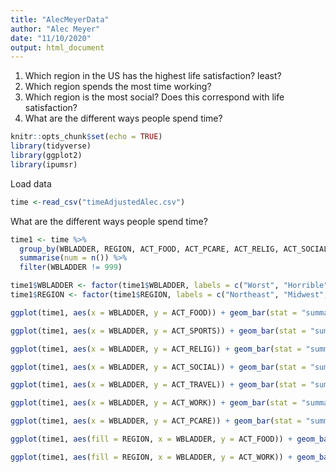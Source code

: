 ```yaml
---
title: "AlecMeyerData"
author: "Alec Meyer"
date: "11/10/2020"
output: html_document
---
```

1) Which region in the US has the highest life satisfaction? least?
2) Which region spends the most time working? 
3) Which region is the most social? Does this correspond with life satisfaction?
4) What are the different ways people spend time?
```r
knitr::opts_chunk$set(echo = TRUE)
library(tidyverse)
library(ggplot2)
library(ipumsr)
```

Load data
```r
time <-read_csv("timeAdjustedAlec.csv")
```

What are the different ways people spend time?
```r
time1 <- time %>%
  group_by(WBLADDER, REGION, ACT_FOOD, ACT_PCARE, ACT_RELIG, ACT_SOCIAL, ACT_SPORTS, ACT_TRAVEL, ACT_WORK) %>%
  summarise(num = n()) %>%
  filter(WBLADDER != 999) 

time1$WBLADDER <- factor(time1$WBLADDER, labels = c("Worst", "Horrible", "Bad", "Sucks", "Alright", "Fine", "Good", "Great", "Amazing", "The greatest", "Best"))
time1$REGION <- factor(time1$REGION, labels = c("Northeast", "Midwest", "South", "West"))

ggplot(time1, aes(x = WBLADDER, y = ACT_FOOD)) + geom_bar(stat = "summary", fun.y = "mean") +   labs(x = "Satisfaction", y = "Total Minutes", title = "Food")

ggplot(time1, aes(x = WBLADDER, y = ACT_SPORTS)) + geom_bar(stat = "summary", fun.y = "mean") +   labs(x = "Satisfaction", y = "Total Minutes", title = "Sports")

ggplot(time1, aes(x = WBLADDER, y = ACT_RELIG)) + geom_bar(stat = "summary", fun.y = "mean") +   labs(x = "Satisfaction", y = "Total Minutes", title = "RELIG")

ggplot(time1, aes(x = WBLADDER, y = ACT_SOCIAL)) + geom_bar(stat = "summary", fun.y = "mean") +   labs(x = "Satisfaction", y = "Total Minutes", title = "Social")

ggplot(time1, aes(x = WBLADDER, y = ACT_TRAVEL)) + geom_bar(stat = "summary", fun.y = "mean") +   labs(x = "Satisfaction", y = "Total Minutes", title = "Travel")

ggplot(time1, aes(x = WBLADDER, y = ACT_WORK)) + geom_bar(stat = "summary", fun.y = "mean") +   labs(x = "Satisfaction", y = "Total Minutes", title = "Work")

ggplot(time1, aes(x = WBLADDER, y = ACT_PCARE)) + geom_bar(stat = "summary", fun.y = "mean") +   labs(x = "Satisfaction", y = "Total Minutes", title = "Personal Care")
```

```r
ggplot(time1, aes(fill = REGION, x = WBLADDER, y = ACT_FOOD)) + geom_bar(stat = "summary", fun.y = "mean", position = "dodge") +   labs(x = "Satisfaction", y = "Total Minutes", title = "Food")

ggplot(time1, aes(fill = REGION, x = WBLADDER, y = ACT_WORK)) + geom_bar(stat = "summary", fun.y = "mean", position = "dodge") +   labs(x = "Satisfaction", y = "Total Minutes", title = "Work")
```


